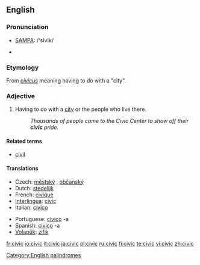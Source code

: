 {{wikipedia}}
==English==

===Pronunciation===
* [[w:SAMPA|SAMPA]]: /'sIvIk/
* {{IPA|/'sɪvɪk/}}
*: {{rhymes|ɪvɪk}}

===Etymology===
From {{L.}} ''[[civicus]]'' meaning having to do with a "city".

===Adjective===
{{en-adj}}

# Having to do with a [[city]] or the people who live there.
#: ''Thousands of people came to the Civic Center to show off their '''civic''' pride.''

====Related terms====
* [[civil]]

====Translations====
{{top}}
* Czech: [[městský]] {{m}}, [[občanský]] {{m}}
* Dutch: [[stedelijk]]
* French: [[civique]]
* [[Interlingua]]: [[civic]]
* Italian: [[civico]]
{{mid}}
* Portuguese: [[civico]] -a
* Spanish: [[civico]] -a
* [[Volapük]]: [[zifik]]
{{bottom}}

[[Category:English palindromes]]

[[fr:civic]]
[[io:civic]]
[[it:civic]]
[[ja:civic]]
[[pl:civic]]
[[ru:civic]]
[[fi:civic]]
[[te:civic]]
[[vi:civic]]
[[zh:civic]]